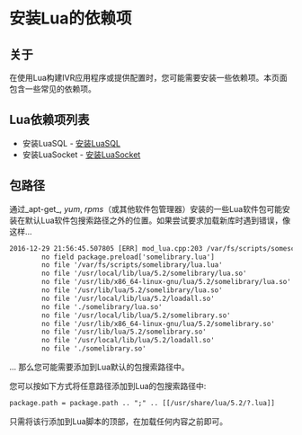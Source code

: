 # 安装Lua的依赖项

## 关于

在使用Lua构建IVR应用程序或提供配置时，您可能需要安装一些依赖项。本页面包含一些常见的依赖项。

## Lua依赖项列表

* 安装LuaSQL - [安装LuaSQL](./Installing-LuaSQL_3965269.mdx#odbc)
* 安装LuaSocket - [安装LuaSocket](./Installing-LuaSocket_3965256.mdx#-freeswitch--installing-luasocket-)

## 包路径

通过_apt-get_, _yum_, _rpms_（或其他软件包管理器）安装的一些Lua软件包可能安装在默认Lua软件包搜索路径之外的位置。如果尝试要求加载新库时遇到错误，像这样...

```xml
2016-12-29 21:56:45.507805 [ERR] mod_lua.cpp:203 /var/fs/scripts/somescript.lua:1: module 'somelibrary.lua' not found:
        no field package.preload['somelibrary.lua']
        no file '/var/fs/scripts/somelibrary/lua.lua'
        no file '/usr/local/lib/lua/5.2/somelibrary/lua.so'
        no file '/usr/lib/x86_64-linux-gnu/lua/5.2/somelibrary/lua.so'
        no file '/usr/lib/lua/5.2/somelibrary/lua.so'
        no file '/usr/local/lib/lua/5.2/loadall.so'
        no file './somelibrary/lua.so'
        no file '/usr/local/lib/lua/5.2/somelibrary.so'
        no file '/usr/lib/x86_64-linux-gnu/lua/5.2/somelibrary.so'
        no file '/usr/lib/lua/5.2/somelibrary.so'
        no file '/usr/local/lib/lua/5.2/loadall.so'
        no file './somelibrary.so'


```

... 那么您可能需要添加到Lua默认的包搜索路径中。

您可以按如下方式将任意路径添加到Lua的包搜索路径中:

```xml
package.path = package.path .. ";" .. [[/usr/share/lua/5.2/?.lua]]
```

只需将该行添加到Lua脚本的顶部，在加载任何内容之前即可。
